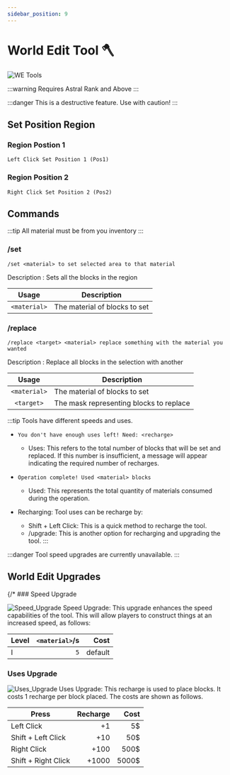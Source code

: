 ```yaml
---
sidebar_position: 9
---
```



# World Edit Tool 🪓

![WE Tools](\img\doc\features\we_tools\WE_Tool.gif)

:::warning
Requires Astral Rank and Above
:::

:::danger
This is a destructive feature. Use with caution!
:::

## Set Position Region

### Region Postion 1

```
Left Click Set Position 1 (Pos1)
```

### Region Position 2

```
Right Click Set Position 2 (Pos2)
```

## Commands

:::tip
All material must be from you inventory
:::

### /set

```
/set <material> to set selected area to that material
```

Description : Sets all the blocks in the region

|    Usage     | Description                   |
| :----------: | ----------------------------- |
| `<material>` | The material of blocks to set |

### /replace

```
/replace <target> <material> replace something with the material you wanted
```

Description : Replace all blocks in the selection with another

|    Usage     | Description                             |
| :----------: | --------------------------------------- |
| `<material>` | The material of blocks to set           |
|  `<target>`  | The mask representing blocks to replace |

:::tip
Tools have different speeds and uses.

- `You don't have enough uses left! Need: <recharge>`
  - Uses: This refers to the total number of blocks that will be set and replaced. If this number is insufficient, a message will appear indicating the required number of recharges.
- `Operation complete! Used <material> blocks`
  - Used: This represents the total quantity of materials consumed during the operation.
- Recharging: Tool uses can be recharge by:

  - Shift + Left Click: This is a quick method to recharge the tool.
  - /upgrade: This is another option for recharging and upgrading the tool.
    :::

:::danger
Tool speed upgrades are currently unavailable.
:::

## World Edit Upgrades

{/* ### Speed Upgrade

![Speed_Upgrade](/img/doc/features/we_tools/Speed_Upgrade.png)
Speed Upgrade: This upgrade enhances the speed capabilities of the tool. This will allow players to construct things at an increased speed, as follows:

| Level | `<material>`/s |     Cost |
| :---- | -------------: | -------: |
| I     |            `5` |  default |  */}

### Uses Upgrade

![Uses_Upgrade](/img/doc/features/we_tools/Uses_Upgrade.png)
Uses Upgrade: This recharge is used to place blocks. It costs 1 recharge per block placed. The costs are shown as follows.

| Press               | Recharge |  Cost |
| ------------------- | -------: | ----: |
| Left Click          |       +1 |    5$ |
| Shift + Left Click  |      +10 |   50$ |
| Right Click         |     +100 |  500$ |
| Shift + Right Click |    +1000 | 5000$ |

<History />